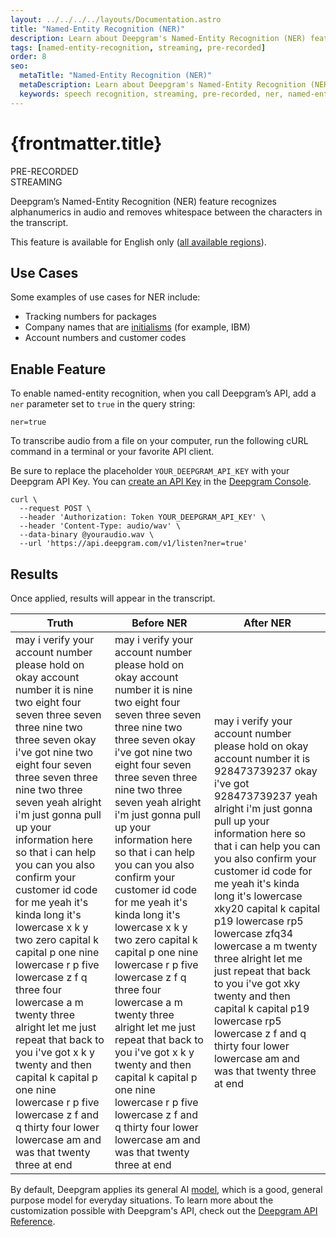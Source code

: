 ---
layout: ../../../../layouts/Documentation.astro
title: "Named-Entity Recognition (NER)"
description: Learn about Deepgram's Named-Entity Recognition (NER) feature, which recognizes alphanumerics in audio and removes whitespace between the characters in the transcript.
tags: [named-entity-recognition, streaming, pre-recorded]
order: 8
seo:
  metaTitle: "Named-Entity Recognition (NER)"
  metaDescription: Learn about Deepgram's Named-Entity Recognition (NER) feature, which recognizes alphanumerics in audio and removes whitespace between the characters in the transcript.
  keywords: speech recognition, streaming, pre-recorded, ner, named-entity recognition, named entity, alphanumerics
---

# {frontmatter.title}

<div class="badge">PRE-RECORDED</div>
<div class="badge">STREAMING</div>

Deepgram’s Named-Entity Recognition (NER) feature recognizes alphanumerics in audio and removes whitespace between the characters in the transcript.

<Alert type="warning">

This feature is available for English only ([all available regions](/documentation/features/language/#enable-feature)).

</Alert>

## Use Cases

Some examples of use cases for NER include:

- Tracking numbers for packages
- Company names that are [initialisms](/documentation/glossary/#I) (for example, IBM)
- Account numbers and customer codes

## Enable Feature

To enable named-entity recognition, when you call Deepgram’s API, add a `ner` parameter set to `true` in the query string:

`ner=true`

To transcribe audio from a file on your computer, run the following cURL command in a terminal or your favorite API client.

<Alert type="info">

Be sure to replace the placeholder `YOUR_DEEPGRAM_API_KEY` with your Deepgram API Key. You can [create an API Key](/documentation/getting-started/authentication/#create-an-api-key) in the [Deepgram Console](https://console.deepgram.com).

</Alert>

<CodeGroup title="curl">

<CodeBlock label="curl" active>

```curl
curl \
  --request POST \
  --header 'Authorization: Token YOUR_DEEPGRAM_API_KEY' \
  --header 'Content-Type: audio/wav' \
  --data-binary @youraudio.wav \
  --url 'https://api.deepgram.com/v1/listen?ner=true'
```

</CodeBlock>

</CodeGroup>

## Results

Once applied, results will appear in the transcript.

| Truth                                                                                                                                                                                                                                                                                                                                                                                                                                                                                                                                                                                                                                                                                                                                | Before NER                                                                                                                                                                                                                                                                                                                                                                                                                                                                                                                                                                                                                                                                                                                           | After NER                                                                                                                                                                                                                                                                                                                                                                                                                                                                                                                                                                      |
| ------------------------------------------------------------------------------------------------------------------------------------------------------------------------------------------------------------------------------------------------------------------------------------------------------------------------------------------------------------------------------------------------------------------------------------------------------------------------------------------------------------------------------------------------------------------------------------------------------------------------------------------------------------------------------------------------------------------------------------ | ------------------------------------------------------------------------------------------------------------------------------------------------------------------------------------------------------------------------------------------------------------------------------------------------------------------------------------------------------------------------------------------------------------------------------------------------------------------------------------------------------------------------------------------------------------------------------------------------------------------------------------------------------------------------------------------------------------------------------------ | ------------------------------------------------------------------------------------------------------------------------------------------------------------------------------------------------------------------------------------------------------------------------------------------------------------------------------------------------------------------------------------------------------------------------------------------------------------------------------------------------------------------------------------------------------------------------------ |
| may i verify your account number please hold on okay account number it is nine two eight four seven three seven three nine two three seven okay i've got nine two eight four seven three seven three nine two three seven yeah alright i'm just gonna pull up your information here so that i can help you can you also confirm your customer id code for me yeah it's kinda long it's lowercase x k y two zero capital k capital p one nine lowercase r p five lowercase z f q three four lowercase a m twenty three alright let me just repeat that back to you i've got x k y twenty and then capital k capital p one nine lowercase r p five lowercase z f and q thirty four lower lowercase am and was that twenty three at end | may i verify your account number please hold on okay account number it is nine two eight four seven three seven three nine two three seven okay i've got nine two eight four seven three seven three nine two three seven yeah alright i'm just gonna pull up your information here so that i can help you can you also confirm your customer id code for me yeah it's kinda long it's lowercase x k y two zero capital k capital p one nine lowercase r p five lowercase z f q three four lowercase a m twenty three alright let me just repeat that back to you i've got x k y twenty and then capital k capital p one nine lowercase r p five lowercase z f and q thirty four lower lowercase am and was that twenty three at end | may i verify your account number please hold on okay account number it is 928473739237 okay i've got 928473739237 yeah alright i'm just gonna pull up your information here so that i can help you can you also confirm your customer id code for me yeah it's kinda long it's lowercase xky20 capital k capital p19 lowercase rp5 lowercase zfq34 lowercase a m twenty three alright let me just repeat that back to you i've got xky twenty and then capital k capital p19 lowercase rp5 lowercase z f and q thirty four lower lowercase am and was that twenty three at end |

<Alert type="info">

By default, Deepgram applies its general AI [model](/api-reference/#model-pr), which is a good, general purpose model for everyday situations. To learn more about the customization possible with Deepgram's API, check out the [Deepgram API Reference](/api-reference/).

</Alert>
